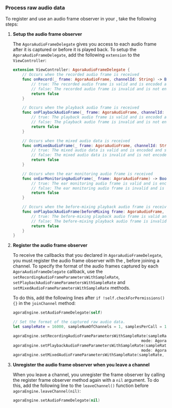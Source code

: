 
<PlatformWrapper platform="ios">

### Process raw audio data

To register and use an audio frame observer in your <Vpl k="CLIENT" />, take the following steps:

1. **Setup the audio frame observer**

    The `AgoraAudioFrameDelegate` gives you access to each audio frame after it is captured or before it is played back. To setup the `AgoraAudioFrameDelegate`, add the following `extension` to the `ViewController`:

    ```swift
    extension ViewController: AgoraAudioFrameDelegate {
        // Occurs when the recorded audio frame is received
        func onRecord(_ frame: AgoraAudioFrame, channelId: String) -> Bool {
            // true: The recorded audio frame is valid and is encoded and sent
            // false: The recorded audio frame is invalid and is not encoded or sent
            return false
        }

        // Occurs when the playback audio frame is received
        func onPlaybackAudioFrame(_ frame: AgoraAudioFrame, channelId: String) -> Bool {
            // true: The playback audio frame is valid and is encoded and sent
            // false: The playback audio frame is invalid and is not encoded or sent
            return false
        }

        // Occurs when the mixed audio data is received
        func onMixedAudioFrame(_ frame: AgoraAudioFrame, channelId: String) -> Bool {
            // true: The mixed audio data is valid and is encoded and sent
            // false: The mixed audio data is invalid and is not encoded or sent
            return false
        }

        // Occurs when the ear monitoring audio frame is received
        func onEarMonitoringAudioFrame(_ frame: AgoraAudioFrame) -> Bool {
            // true: The ear monitoring audio frame is valid and is encoded and sent
            // false: The ear monitoring audio frame is invalid and is not encoded or sent
            return false
        }

        // Occurs when the before-mixing playback audio frame is received
        func onPlaybackAudioFrame(beforeMixing frame: AgoraAudioFrame, channelId: String, uid: UInt) -> Bool {
            // true: The before-mixing playback audio frame is valid and is encoded and sent
            // false: The before-mixing playback audio frame is invalid and is not encoded or sent
            return false
        }
    }
    ```

1. **Register the audio frame observer**

    To receive the callbacks that you declared in `AgoraAudioFrameDelegate`, you must register the audio frame observer with the <Vg k="ENGINE" />, before joining a channel. To specify the format of the audio frames captured by each `AgoraAudioFrameDelegate` callback, use the `setRecordingAudioFrameParametersWithSampleRate`, `setPlaybackAudioFrameParametersWithSampleRate` and `setMixedAudioFrameParametersWithSampleRate` methods.

    To do this, add the following lines after `if !self.checkForPermissions() {}` in the `joinChannel` method:

    ```swift
    agoraEngine.setAudioFrameDelegate(self)

    // Set the format of the captured raw audio data.
    let sampleRate = 16000, sampleNumOfChannels = 1, samplesPerCall = 1024

    agoraEngine.setRecordingAudioFrameParametersWithSampleRate(sampleRate, channel: sampleNumOfChannels,
                                                            mode: AgoraAudioRawFrameOperationMode.readWrite, samplesPerCall: samplesPerCall)
    agoraEngine.setPlaybackAudioFrameParametersWithSampleRate(sampleRate, channel: sampleNumOfChannels,
                                                            mode: AgoraAudioRawFrameOperationMode.readWrite, samplesPerCall: samplesPerCall)
    agoraEngine.setMixedAudioFrameParametersWithSampleRate(sampleRate, channel: sampleNumOfChannels, samplesPerCall: samplesPerCall)
    ```

1. **Unregister the audio frame observer when you leave a channel**

    When you leave a channel, you unregister the frame observer by calling the register frame observer method again with a `nil` argument. To do this, add the following line to the `leaveChannel()` function before `agoraEngine.leaveChannel(nil)`:

    ```swift
    agoraEngine.setAudioFrameDelegate(nil)
    ```

</PlatformWrapper>